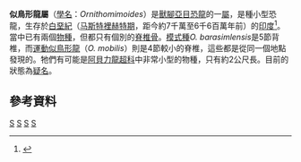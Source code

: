 {{Refimprove|=animal|auto=|time=2013-7-27}}
{{Automatic Taxobox
| taxon = Ornithomimodes
| fossil_range =  [[白垩纪|晚白垩世]],{{fossilrange|70|66}}
| image = 
| image_caption = 
| authority = [[休尼|von Huene]] and Matley, 1933
| type_species = '''''Ornithomimodes barasimlensis'''''
| type_species_authority = von Huene & Matley, 1933
| subdivision_ranks = [[種|種]]
| subdivision = 
* '''''O. barasimlensis''''' <br><small>von Huene & Matley, 1933</small>
* '''運動似鳥形龍 ''O. mobilis''''' <br><small>von Huene & Matley, 1933</small>
}}

'''似鳥形龍屬'''（[[學名|學名]]：''Ornithomimoides''）是[[獸腳亞目|獸腳亞目]][[恐龍|恐龍]]的一[[屬|屬]]，是種小型恐龍，生存於[[白堊紀|白堊紀]]（[[马斯特裡赫特期|马斯特裡赫特期]]，距今約7千萬至6千6百萬年前）的[[印度|印度]]<ref name=hm1933>{{Cite journal|author=F. v. Huene and C. A. Matley|year=1933|title=The Cretaceous Saurischia and Ornithischia of the Central Provinces of India|journal=Palaeontologica Indica (New Series), Memoirs of the Geological Survey of India|volume=21|issue=1|pages=1-74}}</ref>。當中已有兩個[[物種|物種]]，但都只有個別的[[脊椎骨|脊椎骨]]。[[模式種|模式種]]''O. barasimlensis''是5節背椎，而[[運動似鳥形龍|運動似鳥形龍]]（''O. mobilis''）則是4節較小的脊椎，這些都是從同一個地點發現的。牠們有可能是[[阿貝力龍超科|阿貝力龍超科]]中非常小型的物種，只有約2公尺長。目前的狀態為[[疑名|疑名]]。

==參考資料==
{{reflist}}
{{獸腳亞目|B.}}
{{Taxonbar|from=Q3493531}}

[[Category:上白堊紀恐龍|S]]
[[Category:印度與馬達加斯加恐龍|S]]
[[Category:角鼻龍下目|S]]
[[Category:可疑的恐龍|S]]


{{Dinosaur-stub}}